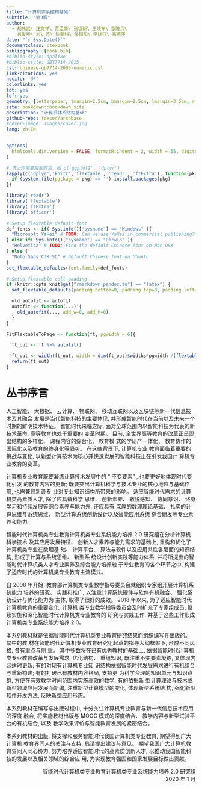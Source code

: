 ```yaml
--- 
title: "计算机体系结构基础"
subtitle: "第3版"
author:
  - 胡伟武\ 汪文祥\ 苏孟豪\ 张福新\ 王焕东\ 章隆兵\
    肖俊华\ 刘\ 苏\ 陈新科\ 吴瑞阳\ 李晓钰\ 高燕萍
date: "`r Sys.Date()`"
documentclass: ctexbook
bibliography: [book.bib]
#biblio-style: apalike
#biblio-style: GBT7714-2015
csl: chinese-gb7714-2005-numeric.csl
link-citations: yes
nocite: '@*'
colorlinks: yes
lot: yes
lof: yes
geometry: [letterpaper, tmargin=2.5cm, bmargin=2.5cm, lmargin=3.5cm, rmargin=2.5cm]
site: bookdown::bookdown_site
description: "计算机体系结构基础"
github-repo: foxsen/archbase
#cover-image: images/cover.jpg
lang: zh-CN
---
```


```r
options(
  htmltools.dir.version = FALSE, formatR.indent = 2, width = 55, digits = 4
)

# 填上你需要用到的包，如 c('ggplot2', 'dplyr')
lapply(c('dplyr','knitr','flextable', 'readr', 'ftExtra'), function(pkg) {
  if (system.file(package = pkg) == '') install.packages(pkg)
})

library('readr')
library('flextable')
library('ftExtra')
library('officer')

# Setup flextable default font
def_fonts <- if( Sys.info()["sysname"] == "Windows" ){
  "Microsoft YaHei" # TODO: Can we use YaHei in commercial publishing?
} else if( Sys.info()["sysname"] == "Darwin" ){
  "Helvetica" # TODO: Find the default Chinese font on Mac OSX
} else {
  "Noto Sans CJK SC" # Default Chinese font on Ubuntu
}
set_flextable_defaults(font.family=def_fonts)

# Setup flextable cell padding
if (knitr::opts_knit$get("rmarkdown.pandoc.to") == "latex") {
  set_flextable_defaults(padding.bottom=0, padding.top=0, padding.left=0, padding.right=0)

  old_autofit <- autofit
  autofit <- function(...) {
    old_autofit(..., add_w=0, add_h=0)
  }
}

FitFlextableToPage <- function(ft, pgwidth = 6){

  ft_out <- ft %>% autofit()

  ft_out <- width(ft_out, width = dim(ft_out)$widths*pgwidth /(flextable_dim(ft_out)$widths))
  return(ft_out)
}

```
\newpage{}

# 丛书序言 {-}

\markboth{丛书序言}{丛书序言}

人工智能、 大数据、 云计算、 物联网、 移动互联网以及区块链等新一代信息技术及其融合
发展是当代智能科技的主要体现, 并形成智能时代在当前以及未来一个时期的鲜明技术特征。
智能时代来临之际, 面对全球范围内以智能科技为代表的新技术革命, 高等教育也处于重要的
变革时期。 目前, 全世界高等教育的改革正呈现出结构的多样化、 课程内容的综合化、 教育模
式的学研产一体化、 教育协作的国际化以及教育的终身化等趋势。 在这些背景下, 计算机专业
教育面临着重要的挑战与变化, 以新型计算技术为核心并快速发展的智能科技正在引发我国计
算机专业教育的变革。

计算机专业教育既要凝练计算技术发展中的 “ 不变要素” , 也要更好地体现时代变化引发
的教育内容的更新; 既要突出计算机科学与技术专业的核心地位与基础作用, 也需兼顾新设专
业对专业知识结构所带来的影响。 适应智能时代需求的计算机类高素质人才, 除了应具备科学
思维、 创新素养、 敏锐感知、 协同意识、 终身学习和持续发展等综合素养与能力外, 还应具有
深厚的数理理论基础、 扎实的计算思维与系统思维、 新型计算系统创新设计以及智能应用系统
综合研发等专业素养和能力。

智能时代计算机类专业教育计算机类专业系统能力培养 2.0 研究组在分析计算机科学技术
及其应用发展特征、 创新人才素养与能力需求的基础上, 重构和优化了计算机类专业在数理基
础、 计算平台、 算法与软件以及应用共性各层面的知识结构, 形成了计算与系统思维、 新型系
统设计创新实践等能力体系, 并将所提出的智能时代计算机类人才专业素养及综合能力培养融
于专业教育的各个环节之中, 构建了适应时代的计算机类专业教育主流模式。

自 2008 年开始, 教育部计算机类专业教学指导委员会就组织专家组开展计算机系统能力
培养的研究、 实践和推广, 以注重计算系统硬件与软件有机融合、 强化系统设计与优化能力为
主体, 取得了很好的成效。 2018 年以来, 为了适应智能时代计算机教育的重要变化, 计算机
类专业教学指导委员会及时扩充了专家组成员, 继续实施和深化智能时代计算机类专业教育的
研究与实践工作, 并基于这些工作形成计算机类专业系统能力培养 2.0。

本系列教材就是依据智能时代计算机类专业教育研究结果而组织编写并出版的。 其中的教
材在智能时代计算机专业教育研究组起草的指导大纲框架下, 形成不同风格, 各有重点与侧
重。 其中多数将在已有优秀教材的基础上, 依据智能时代计算机类专业教育改革与发展需求,
优化结构、 重组知识, 既注重不变要素凝练, 又体现内容适时更新; 有的对现有计算机专业知
识结构依据智能时代发展需求进行有机组合与重新构建; 有的打破已有教材内容格局, 支持更
为科学合理的知识单元与知识点群, 方便在有效教学时间范围内实施高效的教学; 有的依据新
型计算理论与技术或新型领域应用发展而新编, 注重新型计算模型的变化, 体现新型系统结
构, 强化新型软件开发方法, 反映新型应用形态。

本系列教材在编写与出版过程中, 十分关注计算机专业教育与新一代信息技术应用的深度
融合, 将实施教材出版与 MOOC 模式的深度结合、 教学内容与新型试验平台的有机结合, 以及
教学效果评价与智能教育发展的紧密结合。

本系列教材的出版, 将支撑和服务智能时代我国计算机类专业教育, 期望得到广大计算机
教育界同人的关注与支持, 恳请提出建议与意见。 期望我国广大计算机教育界同人同心协力,
努力培养适应智能时代的高素质创新人才, 以推动我国智能科技的发展以及相关领域的综合应
用, 为实现教育强国和国家发展目标做出贡献。

<p align="right">
智能时代计算机类专业教育计算机类专业系统能力培养 2.0 研究组
<br/>
2020 年 1 月
</p>
